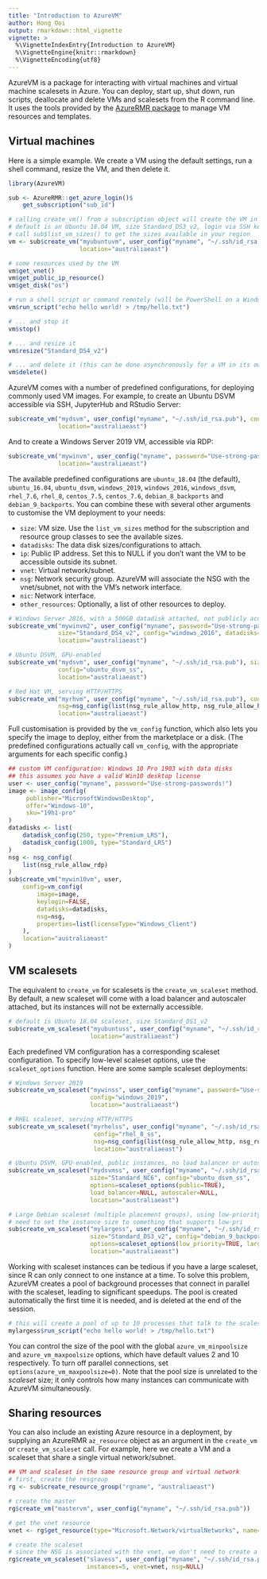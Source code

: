 ```yaml
---
title: "Introduction to AzureVM"
author: Hong Ooi
output: rmarkdown::html_vignette
vignette: >
  %\VignetteIndexEntry{Introduction to AzureVM}
  %\VignetteEngine{knitr::rmarkdown}
  %\VignetteEncoding{utf8}
---
```


AzureVM is a package for interacting with virtual machines and virtual machine scalesets in Azure. You can deploy, start up, shut down, run scripts, deallocate and delete VMs and scalesets from the R command line. It uses the tools provided by the [AzureRMR package](https://github.com/Azure/AzureRMR) to manage VM resources and templates.

## Virtual machines

Here is a simple example. We create a VM using the default settings, run a shell command, resize the VM, and then delete it.

```r
library(AzureVM)

sub <- AzureRMR::get_azure_login()$
    get_subscription("sub_id")

# calling create_vm() from a subscription object will create the VM in its own resource group
# default is an Ubuntu 18.04 VM, size Standard_DS3_v2, login via SSH key
# call sub$list_vm_sizes() to get the sizes available in your region
vm <- sub$create_vm("myubuntuvm", user_config("myname", "~/.ssh/id_rsa.pub"),
                    location="australiaeast")

# some resources used by the VM
vm$get_vnet()
vm$get_public_ip_resource()
vm$get_disk("os")

# run a shell script or command remotely (will be PowerShell on a Windows VM)
vm$run_script("echo hello world! > /tmp/hello.txt")

# ... and stop it
vm$stop()

# ... and resize it
vm$resize("Standard_DS4_v2")

# ... and delete it (this can be done asynchronously for a VM in its own group)
vm$delete()
```

AzureVM comes with a number of predefined configurations, for deploying commonly used VM images. For example, to create an Ubuntu DSVM accessible via SSH, JupyterHub and RStudio Server:

```r
sub$create_vm("mydsvm", user_config("myname", "~/.ssh/id_rsa.pub"), config="ubuntu_dsvm",
              location="australiaeast")
```
And to create a Windows Server 2019 VM, accessible via RDP:

```r
sub$create_vm("mywinvm", user_config("myname", password="Use-strong-passwords!"), config="windows_2019",
              location="australiaeast")
```

The available predefined configurations are `ubuntu_18.04` (the default), `ubuntu_16.04`, `ubuntu_dsvm`, `windows_2019`, `windows_2016`, `windows_dsvm`, `rhel_7.6`, `rhel_8`, `centos_7.5`, `centos_7.6`, `debian_8_backports` and `debian_9_backports`. You can combine these with several other arguments to customise the VM deployment to your needs:

- `size`: VM size. Use the `list_vm_sizes` method for the subscription and resource group classes to see the available sizes.
- `datadisks`: The data disk sizes/configurations to attach.
- `ip`: Public IP address. Set this to NULL if you don't want the VM to be accessible outside its subnet.
- `vnet`: Virtual network/subnet.
- `nsg`: Network security group. AzureVM will associate the NSG with the vnet/subnet, not with the VM's network interface.
- `nic`: Network interface.
- `other_resources`: Optionally, a list of other resources to deploy.

```r
# Windows Server 2016, with a 500GB datadisk attached, not publicly accessible
sub$create_vm("mywinvm2", user_config("myname", password="Use-strong-passwords!"),
              size="Standard_DS4_v2", config="windows_2016", datadisks=500, ip=NULL,
              location="australiaeast")

# Ubuntu DSVM, GPU-enabled
sub$create_vm("mydsvm", user_config("myname", "~/.ssh/id_rsa.pub"), size="Standard_NC12",
              config="ubuntu_dsvm_ss",
              location="australiaeast")

# Red Hat VM, serving HTTP/HTTPS
sub$create_vm("myrhvm", user_config("myname", "~/.ssh/id_rsa.pub"), config="rhel_8",
              nsg=nsg_config(list(nsg_rule_allow_http, nsg_rule_allow_https)),
              location="australiaeast")
```

Full customisation is provided by the `vm_config` function, which also lets you specify the image to deploy, either from the marketplace or a disk. (The predefined configurations actually call `vm_config`, with the appropriate arguments for each specific config.)

```r
## custom VM configuration: Windows 10 Pro 1903 with data disks
## this assumes you have a valid Win10 desktop license
user <- user_config("myname", password="Use-strong-passwords!")
image <- image_config(
     publisher="MicrosoftWindowsDesktop",
     offer="Windows-10",
     sku="19h1-pro"
)
datadisks <- list(
    datadisk_config(250, type="Premium_LRS"),
    datadisk_config(1000, type="Standard_LRS")
)
nsg <- nsg_config(
    list(nsg_rule_allow_rdp)
)
sub$create_vm("mywin10vm", user,
    config=vm_config(
        image=image,
        keylogin=FALSE,
        datadisks=datadisks,
        nsg=nsg,
        properties=list(licenseType="Windows_Client")
    ),
    location="australiaeast"
)
```

## VM scalesets

The equivalent to `create_vm` for scalesets is the `create_vm_scaleset` method. By default, a new scaleset will come with a load balancer and autoscaler attached, but its instances will not be externally accessible.

```r
# default is Ubuntu 18.04 scaleset, size Standard_DS1_v2
sub$create_vm_scaleset("myubuntuss", user_config("myname", "~/.ssh/id_rsa.pub"), instances=5,
                       location="australiaeast")
```

Each predefined VM configuration has a corresponding scaleset configuration. To specify low-level scaleset options, use the `scaleset_options` function. Here are some sample scaleset deployments:

```r
# Windows Server 2019
sub$create_vm_scaleset("mywinss", user_config("myname", password="Use-strong-passwords!"), instances=5,
                       config="windows_2019",
                       location="australiaeast")

# RHEL scaleset, serving HTTP/HTTPS
sub$create_vm_scaleset("myrhelss", user_config("myname", "~/.ssh/id_rsa.pub"), instances=5,
                        config="rhel_8_ss",
                        nsg=nsg_config(list(nsg_rule_allow_http, nsg_rule_allow_https)),
                        location="australiaeast")

# Ubuntu DSVM, GPU-enabled, public instances, no load balancer or autoscaler
sub$create_vm_scaleset("mydsvmss", user_config("myname", "~/.ssh/id_rsa.pub"), instances=5,
                       size="Standard_NC6", config="ubuntu_dsvm_ss",
                       options=scaleset_options(public=TRUE),
                       load_balancer=NULL, autoscaler=NULL,
                       location="australiaeast")

# Large Debian scaleset (multiple placement groups), using low-priority VMs
# need to set the instance size to something that supports low-pri
sub$create_vm_scaleset("mylargess", user_config("myname", "~/.ssh/id_rsa.pub"), instances=10,
                       size="Standard_DS3_v2", config="debian_9_backports_ss",
                       options=scaleset_options(low_priority=TRUE, large_scaleset=TRUE),
                       location="australiaeast")
```

Working with scaleset instances can be tedious if you have a large scaleset, since R can only connect to one instance at a time. To solve this problem, AzureVM creates a pool of background processes that connect in parallel with the scaleset, leading to significant speedups. The pool is created automatically the first time it is needed, and is deleted at the end of the session.

```r
# this will create a pool of up to 10 processes that talk to the scaleset
mylargess$run_script("echo hello world! > /tmp/hello.txt")
```

You can control the size of the pool with the global `azure_vm_minpoolsize` and `azure_vm_maxpoolsize` options, which have default values 2 and 10 respectively. To turn off parallel connections, set `options(azure_vm_maxpoolsize=0)`. Note that the pool size is unrelated to the _scaleset_ size; it only controls how many instances can communicate with AzureVM simultaneously.

## Sharing resources

You can also include an existing Azure resource in a deployment, by supplying an AzureRMR `az_resource` object as an argument in the `create_vm` or `create_vm_scaleset` call. For example, here we create a VM and a scaleset that share a single virtual network/subnet.

```r
## VM and scaleset in the same resource group and virtual network
# first, create the resgroup
rg <- sub$create_resource_group("rgname", "australiaeast")

# create the master
rg$create_vm("mastervm", user_config("myname", "~/.ssh/id_rsa.pub"))

# get the vnet resource
vnet <- rg$get_resource(type="Microsoft.Network/virtualNetworks", name="mastervm-vnet")

# create the scaleset
# since the NSG is associated with the vnet, we don't need to create a new NSG either
rg$create_vm_scaleset("slavess", user_config("myname", "~/.ssh/id_rsa.pub"),
                      instances=5, vnet=vnet, nsg=NULL)
```

